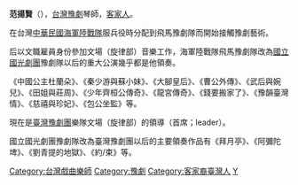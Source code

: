 '''范揚賢'''（{{bd|1961年|9月16日|catIdx=F范}}），[[台灣|台灣]][[豫劇|豫劇]]琴師，[[客家人|客家人]]。

在台灣[[中華民國海軍陸戰隊|中華民國海軍陸戰隊]]服兵役時分配到飛馬豫劇隊而開始接觸豫劇藝術。

后以文職雇員身份參加文場（旋律部）音樂工作，海軍陸戰隊飛馬豫劇隊改為[[國立國光劇團|國立國光劇團]]豫劇隊以后的重大公演幾乎都是他領奏。

《中國公主杜蘭朵》、《秦少游與蘇小妹》、《大腳皇后》、《曹公外傳》、《武后與婉兒》、《田姐與莊周》、《少年齊桓公傳奇》、《龍宮傳奇》、《錢要搬家了》、《豫韻臺灣情》、《慈禧與珍妃》、《包公坐監》等。

現在是[[臺灣豫劇團|臺灣豫劇團]]樂隊文場（旋律部）的領導（首席；leader）。

國立國光劇團豫劇隊改為臺灣豫劇團以后的主要領奏作品有《拜月亭》、《阿彌陀埤》、《劉青提的地獄》、《約/束》等。

{{DEFAULTSORT:Fan范}}
[[Category:台灣戲曲樂師|Category:台灣戲曲樂師]]
[[Category:豫劇|Category:豫劇]]
[[Category:客家裔臺灣人|Category:客家裔臺灣人]]
[[Category:范姓|Y]]